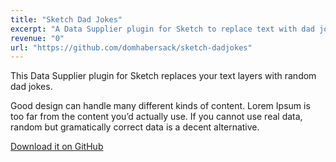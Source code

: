 ```yaml
---
title: "Sketch Dad Jokes"
excerpt: "A Data Supplier plugin for Sketch to replace text with dad jokes."
revenue: "0"
url: "https://github.com/domhabersack/sketch-dadjokes"
---
```

This Data Supplier plugin for Sketch replaces your text layers with random dad jokes.

Good design can handle many different kinds of content. Lorem Ipsum is too far from the content you’d actually use. If you cannot use real data, random but gramatically correct data is a decent alternative.

[Download it on GitHub](https://github.com/domhabersack/sketch-dadjokes)
